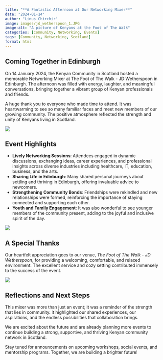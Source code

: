 ```yaml
---
title: "**A Fantastic Afternoon at Our Networking Mixer**"
date: "2024-01-14"
author: "Linus Chirchir"
image: images/jd_wetherspoon_1.JPG
image-alt: "A picture of Kenyans at the Foot of The Walk"
categories: [Community, Networking, Events]
tags: [Community, Networking, Scotland]
format: html
---
```


## Coming Together in Edinburgh

On 14 January 2024, the Kenyan Community in Scotland hosted a memorable Networking Mixer at The Foot of The Walk - JD Wetherspoon in Edinburgh. The afternoon was filled with energy, laughter, and meaningful conversations, bringing together a vibrant group of Kenyan professionals and friends.

A huge thank you to everyone who made time to attend. It was heartwarming to see so many familiar faces and meet new members of our growing community. The positive atmosphere reflected the strength and unity of Kenyans living in Scotland.

![](../stories/images/jd_wetherspoon_2.JPG)

## Event Highlights

- **Lively Networking Sessions**: Attendees engaged in dynamic discussions, exchanging ideas, career experiences, and professional insights across diverse industries including healthcare, IT, education, business, and the arts.
- **Sharing Life in Edinburgh**: Many shared personal journeys about settling and thriving in Edinburgh, offering invaluable advice to newcomers.
- **Strengthening Community Bonds**: Friendships were rekindled and new relationships were formed, reinforcing the importance of staying connected and supporting each other.
- **Youth and Family Engagement**: It was also wonderful to see younger members of the community present, adding to the joyful and inclusive spirit of the day.

![](../stories/images/jd_wetherspoon_3.JPG)


## A Special Thanks

Our heartfelt appreciation goes to our venue, *The Foot of The Walk - JD Wetherspoon*, for providing a welcoming, comfortable, and relaxed environment. The excellent service and cozy setting contributed immensely to the success of the event.

![](/stories/images/jd_wetherspoon_4.JPG)

## Reflections and Next Steps

This mixer was more than just an event; it was a reminder of the strength that lies in community. It highlighted our shared experiences, our aspirations, and the endless possibilities that collaboration brings.

We are excited about the future and are already planning more events to continue building a strong, supportive, and thriving Kenyan community network in Scotland.

Stay tuned for announcements on upcoming workshops, social events, and mentorship programs. Together, we are building a brighter future!